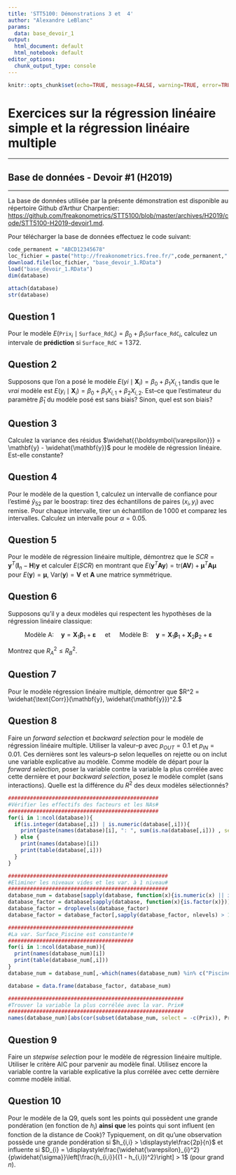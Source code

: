 ```yaml
---
title: 'STT5100: Démonstrations 3 et  4'
author: "Alexandre LeBlanc"
params:
  data: base_devoir_1
output:
  html_document: default
  html_notebook: default
editor_options: 
  chunk_output_type: console
---
```


```r
knitr::opts_chunk$set(echo=TRUE, message=FALSE, warning=TRUE, error=TRUE, fig.align="center")
```

# Exercices sur la régression linéaire simple et la régression linéaire multiple

---

## Base de données - Devoir #1 (H2019)

---

La base de données utilisée par la présente démonstration est disponible au répertoire Github d'Arthur Charpentier: <https://github.com/freakonometrics/STT5100/blob/master/archives/H2019/code/STT5100-H2019-devoir1.md>.

Pour télécharger la base de données effectuez le code suivant:

```r
code_permanent = "ABCD12345678"
loc_fichier = paste("http://freakonometrics.free.fr/",code_permanent,".RData",sep="")
download.file(loc_fichier, "base_devoir_1.RData")
load("base_devoir_1.RData")
dim(database)
```

```r
attach(database)
str(database)
```

## Question 1

Pour le modèle $E(\texttt{Prix}_{i} \mid \texttt{Surface_RdC}_{i}) = \beta_{0} + \beta_{1}\texttt{Surface_RdC}_{i},$ calculez un intervale de **prédiction** si $\texttt{Surface_RdC} = 1\,372.$  

## Question 2

Supposons que l'on a posé le modèle $E(y{i} \mid \mathbf{X}_{i}) = \beta_{0} + \beta_{1}X_{i,1}$ tandis que le *vrai* modèle est $E(y_{i} \mid \mathbf{X}_{i}) = \beta_{0} + \beta_{1}X_{i,1} + \beta_{2}X_{i,2}.$ Est--ce que l'estimateur du paramètre $\widehat{\beta}_{1}$ du modèle posé est sans biais? Sinon, quel est son biais?

## Question 3

Calculez la variance des résidus $\widehat{{\boldsymbol{\varepsilon}}} = \mathbf{y} - \widehat{\mathbf{y}}$ pour le modèle de régression linéaire. Est-elle constante?

## Question 4

Pour le modèle de la question 1, calculez un intervalle de confiance pour l'estimé $\widehat{y}_{52}$ par le boostrap: tirez des échantillons de paires $(x_{i}, y_{i})$ avec remise. Pour chaque intervalle, tirer un échantillon de $1\,000$ et comparez les intervalles. Calculez un intervalle pour $\alpha = 0.05.$


## Question 5

Pour le modèle de régression linéaire multiple, démontrez que le $SCR = \mathbf{y}^{T}(\textbf{I}_{n} - \mathbf{H})\mathbf{y}$ et calculer $E(SCR)$ en montrant que $E(\mathbf{y}^{T}\mathbf{A}\mathbf{y}) = \text{tr}(\mathbf{AV}) + \boldsymbol{\mu}^{T}\mathbf{A}\boldsymbol{\mu}$ pour $E(\mathbf{y}) =  \boldsymbol{\mu}$, $\text{Var}(\mathbf{y}) = \mathbf{V}$ et $\mathbf{A}$ une matrice symmétrique.

## Question 6

Supposons qu'il y a deux modèles qui respectent les hypothèses de la régression linéaire classique: 

<center>
$\text{Modèle A:} \quad \mathbf{y} = \mathbf{X}_{1}\boldsymbol{\beta}_{1} + \boldsymbol{\varepsilon} \quad \text{ et } \quad \text{Modèle B:} \quad \mathbf{y} = \mathbf{X}_{1}\boldsymbol{\beta}_{1} + \mathbf{X}_{2}\boldsymbol{\beta}_{2} + \boldsymbol{\varepsilon}$
</center>

Montrez que $R^2_{A} \leq R^2_{B}.$

## Question 7

Pour le modèle régression linéaire multiple, démontrer que $R^2 = \widehat{\text{Corr}}(\mathbf{y}, \widehat{\mathbf{y}})^2.$

## Question 8

Faire un *forward selection* et *backward selection* pour le modèle de régression linéaire multiple. Utiliser la valeur--p avec $p_{OUT} = 0.1$ et $p_{IN} = 0.01.$ Ces dernières sont les valeurs--p selon lequelles on rejette ou on inclut une variable explicative au modèle. Comme modèle de départ pour la *forward selection*, poser la variable \texttt{Prix} contre la variable la plus corrélée avec cette dernière et pour *backward selection*, posez le modèle complet (sans interactions). Quelle est la différence du $R^2$ des deux modèles sélectionnés?

```r
################################################
#Vérifier les effectifs des facteurs et les NAs#
################################################
for(i in 1:ncol(database)){
  if(is.integer(database[,i]) | is.numeric(database[,i])){
    print(paste(names(database)[i], ": ", sum(is.na(database[,i])) , sep = ""))
  } else {
    print(names(database)[i])
    print(table(database[,i]))
  }
}
```


```r
###################################################
#Eliminer les niveaux vides et les var. à 1 niveau#
###################################################
database_num = database[sapply(database, function(x){is.numeric(x) || is.integer(x)})]
database_factor = database[sapply(database, function(x){is.factor(x)})]
database_factor = droplevels(database_factor)
database_factor = database_factor[,sapply(database_factor, nlevels) > 1]

########################################
#La var. Surface_Piscine est constante!#
########################################
for(i in 1:ncol(database_num)){
  print(names(database_num)[i])
  print(table(database_num[,i]))
}
database_num = database_num[,-which(names(database_num) %in% c("Piscine_Surface"))]

database = data.frame(database_factor, database_num)
```


```r
########################################################
#Trouver la variable la plus corrélée avec la var. Prix#
########################################################
names(database_num)[abs(cor(subset(database_num, select = -c(Prix)), Prix)) == max(abs(cor(subset(database_num, select = -c(Prix)), Prix)))]
```

## Question 9

Faire un  *stepwise selection* pour le modèle de régression linéaire multiple. Utiliser le critère AIC pour parvenir au modèle final. Utilisez encore la variable \texttt{Prix} contre la variable explicative la plus corrélée avec cette dernière comme modèle initial.

## Question 10

Pour le modèle de la Q9, quels sont les points qui possèdent une grande pondération (en fonction de $h_{i}$) **ainsi que** les points qui sont influent (en fonction de la distance de Cook)? Typiquement, on dit qu'une observation possède une grande pondération si $h_{i,i} > \displaystyle\frac{2p}{n}$ et influente si $D_{i} = \displaystyle\frac{\widehat{\varepsilon}_{i}^2}{p\widehat{\sigma}}\left[\frac{h_{i,i}}{(1 - h_{i,i})^2}\right] > 1$ (pour grand $n$).
